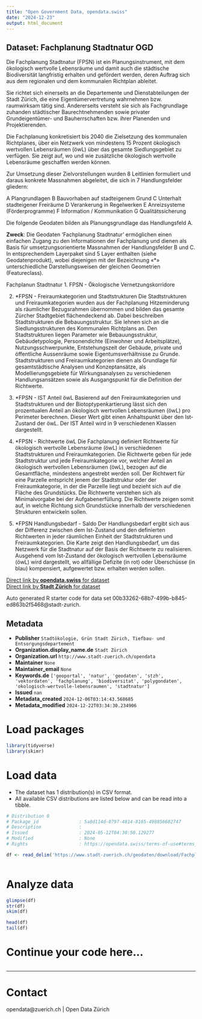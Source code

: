 ```yaml
---
title: "Open Government Data, opendata.swiss"
date: "2024-12-23"
output: html_document
---
```


## Dataset: Fachplanung Stadtnatur OGD

Die Fachplanung Stadtnatur (FPSN) ist ein Planungsinstrument, mit dem ökologisch wertvolle Lebensräume und damit auch die städtische Biodiversität langfristig erhalten und gefördert werden, deren Auftrag sich aus dem regionalen und dem kommunalen Richtplan ableitet.

Sie richtet sich einerseits an die Departemente und Dienstabteilungen der Stadt Zürich, die eine Eigentümervertretung wahrnehmen bzw. raumwirksam tätig sind. Andererseits versteht sie sich als Fachgrundlage zuhanden städtischer Baurechtnehmenden sowie privater Grundeigentümer- und Bauherrschaften bzw. ihrer Planenden und Projektierenden.

Die Fachplanung konkretisiert bis 2040 die Zielsetzung des kommunalen Richtplanes, über ein Netzwerk von mindestens 15 Prozent ökologisch wertvollen Lebensräumen (öwL) über das gesamte Siedlungsgebiet zu verfügen. Sie zeigt auf, wo und wie zusätzliche ökologisch wertvolle Lebensräume geschaffen werden können.

Zur Umsetzung dieser Zielvorstellungen wurden 8 Leitlinien formuliert und daraus konkrete Massnahmen abgeleitet, die sich in 7 Handlungsfelder gliedern:

A Plangrundlagen
B Bauvorhaben auf stadteigenem Grund
C Unterhalt stadteigener Freiräume
D Verankerung in Regelwerken
E Anreizsysteme (Förderprogramme)
F Information / Kommunikation
G Qualitätssicherung

Die folgende Geodaten bilden als Planungsgrundlage das Handlungsfeld A.

**Zweck**: Die Geodaten 'Fachplanung Stadtnatur' ermöglichen einen einfachen Zugang zu den Informationen der Fachplanung und dienen als Basis für umsetzungsorientierte Massnahmen der Handlungsfelder B und C. In entsprechendem Layerpaket sind 5 Layer enthalten (siehe Geodatenprodukt), wobei diejenigen mit der Bezeichnung «*» unterschiedliche Darstellungsweisen der gleichen Geometrien (Featureclass).

Fachplanun Stadtnatur
1. FPSN - Ökologische Vernetzungskorridore

2. *FPSN - Freiraumkategorien und Stadtstrukturen
Die Stadtstrukturen und Freiraumkategorien wurden aus der Fachplanung Hitzeminderung als räumlicher Bezugsrahmen übernommen und bilden das gesamte Zürcher Stadtgebiet flächendeckend ab. Dabei beschreiben Stadtstrukturen die Bebauungsstruktur. Sie lehnen sich an die Siedlungsstrukturen des Kommunalen Richtplans an. Den Stadtstrukturen liegen Parameter wie Bebauungsstruktur, Gebäudetypologie, Personendichte (Einwohner und Arbeitsplätze), Nutzungsschwerpunkte, Entstehungszeit der Gebäude, private und öffentliche Aussenräume sowie Eigentumsverhältnisse zu Grunde. Stadtstrukturen und Freiraumkategorien dienen als Grundlage für gesamtstädtische Analysen und Konzeptansätze, als Modellierungsgebiete für Wirkungsanalysen zu verschiedenen Handlungsansätzen sowie als Ausgangspunkt für die Definition der Richtwerte.

3. *FPSN - IST Anteil öwL
Basierend auf den Freiraumkategorien und Stadtstrukturen und der Biotoptypenkartierung lässt sich den prozentualen Anteil an ökologisch wertvollen Lebensräumen (öwL) pro Perimeter berechnen. Dieser Wert gibt einen Anhaltspunkt über den Ist-Zustand der öwL. Der IST Anteil wird in 9 verschiedenen Klassen dargestellt.

4. *FPSN - Richtwerte öwL
Die Fachplanung definiert Richtwerte für ökologisch wertvolle Lebensräume (öwL) in verschiedenen Stadtstrukturen und Freiraumkategorien. Die Richtwerte geben für jede Stadtstruktur und jede Freiraumkategorie vor, welcher Anteil an ökologisch wertvollen Lebensräumen (öwL), bezogen auf die Gesamtfläche, mindestens angestrebt werden soll. Der Richtwert für eine Parzelle entspricht jenem der Stadtstruktur oder der Freiraumkategorie, in der die Parzelle liegt und bezieht sich auf die Fläche des Grundstücks. Die Richtwerte verstehen sich als Minimalvorgabe bei der Aufgabenerfüllung. Die Richtwerte zeigen somit auf, in welche Richtung sich Grundstücke innerhalb der verschiedenen Strukturen entwickeln sollen.

5. *FPSN Handlungsbedarf - Saldo
Der Handlungsbedarf ergibt sich aus der Differenz zwischen dem Ist-Zustand und den definierten Richtwerten in jeder räumlichen Einheit der Stadtstrukturen und Freiraumkategorien. Die Karte zeigt den Handlungsbedarf, um das Netzwerk für die Stadtnatur auf der Basis der Richtwerte zu realisieren. Ausgehend vom Ist-Zustand der ökologisch wertvollen Lebensräume (öwL) wird dargestellt, wo allfällige Defizite (in rot) oder Überschüsse (in blau) kompensiert, aufgewertet bzw. erhalten werden sollen.

[Direct link by **opendata.swiss** for dataset](https://opendata.swiss/de/dataset/fachplanung-stadtnatur-ogd)<br>
[Direct link by **Stadt Zürich** for dataset](https://data.stadt-zuerich.ch/dataset/geo_fachplanung_stadtnatur_ogd)

Auto generated R starter code for data set 00b33262-68b7-499b-b845-ed863b2f5468@stadt-zurich.

## Metadata

- **Publisher** `Stadtökologie, Grün Stadt Zürich, Tiefbau- und Entsorgungsdepartement`
- **Organization.display_name.de** `Stadt Zürich`
- **Organization.url** `http://www.stadt-zuerich.ch/opendata`
- **Maintainer** `None`
- **Maintainer_email** `None`
- **Keywords.de** `['geoportal', 'natur', 'geodaten', 'stzh', 'vektordaten', 'fachplanung', 'biodiversitat', 'polygondaten', 'okologisch-wertvolle-lebensraumen', 'stadtnatur']`
- **Issued** `nan`
- **Metadata_created** `2024-12-06T03:14:43.568685`
- **Metadata_modified** `2024-12-22T03:34:30.234906`


# Load packages

```r

library(tidyverse)
library(skimr)

```

# Load data

-   The dataset has 1 distribution(s) in CSV format.
-   All available CSV distributions are listed below and can be read into a tibble.

```r

# Distribution 0
# Package_id               : 5a8d114d-0797-4814-8165-498856682747
# Description              : 
# Issued                   : 2024-05-12T04:30:50.129277
# Modified                 : None
# Rights                   : https://opendata.swiss/terms-of-use#terms_open

df <- read_delim('https://www.stadt-zuerich.ch/geodaten/download/Fachplanung_Stadtnatur_OGD?format=10008')



```

# Analyze data

```r

glimpse(df)
str(df)
skim(df)

head(df)
tail(df)

```

# Continue your code here...

```r

```

------------------------------------------------------------------------

# Contact

opendata@zuerich.ch | Open Data Zürich
